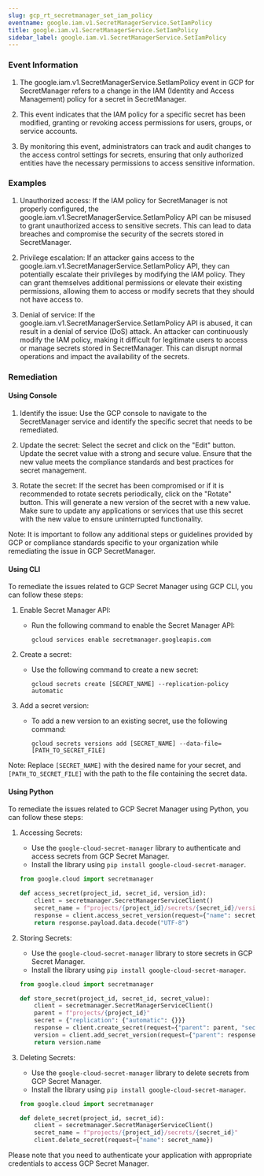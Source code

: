 ```yaml
--- 
slug: gcp_rt_secretmanager_set_iam_policy
eventname: google.iam.v1.SecretManagerService.SetIamPolicy
title: google.iam.v1.SecretManagerService.SetIamPolicy
sidebar_label: google.iam.v1.SecretManagerService.SetIamPolicy
---
```

                       
### Event Information

1. The google.iam.v1.SecretManagerService.SetIamPolicy event in GCP for SecretManager refers to a change in the IAM (Identity and Access Management) policy for a secret in SecretManager.

2. This event indicates that the IAM policy for a specific secret has been modified, granting or revoking access permissions for users, groups, or service accounts.

3. By monitoring this event, administrators can track and audit changes to the access control settings for secrets, ensuring that only authorized entities have the necessary permissions to access sensitive information.


### Examples

1. Unauthorized access: If the IAM policy for SecretManager is not properly configured, the google.iam.v1.SecretManagerService.SetIamPolicy API can be misused to grant unauthorized access to sensitive secrets. This can lead to data breaches and compromise the security of the secrets stored in SecretManager.

2. Privilege escalation: If an attacker gains access to the google.iam.v1.SecretManagerService.SetIamPolicy API, they can potentially escalate their privileges by modifying the IAM policy. They can grant themselves additional permissions or elevate their existing permissions, allowing them to access or modify secrets that they should not have access to.

3. Denial of service: If the google.iam.v1.SecretManagerService.SetIamPolicy API is abused, it can result in a denial of service (DoS) attack. An attacker can continuously modify the IAM policy, making it difficult for legitimate users to access or manage secrets stored in SecretManager. This can disrupt normal operations and impact the availability of the secrets.

### Remediation

#### Using Console

1. Identify the issue: Use the GCP console to navigate to the SecretManager service and identify the specific secret that needs to be remediated.

2. Update the secret: Select the secret and click on the "Edit" button. Update the secret value with a strong and secure value. Ensure that the new value meets the compliance standards and best practices for secret management.

3. Rotate the secret: If the secret has been compromised or if it is recommended to rotate secrets periodically, click on the "Rotate" button. This will generate a new version of the secret with a new value. Make sure to update any applications or services that use this secret with the new value to ensure uninterrupted functionality.

Note: It is important to follow any additional steps or guidelines provided by GCP or compliance standards specific to your organization while remediating the issue in GCP SecretManager.

#### Using CLI

To remediate the issues related to GCP Secret Manager using GCP CLI, you can follow these steps:

1. Enable Secret Manager API:
   - Run the following command to enable the Secret Manager API:
     ```
     gcloud services enable secretmanager.googleapis.com
     ```

2. Create a secret:
   - Use the following command to create a new secret:
     ```
     gcloud secrets create [SECRET_NAME] --replication-policy automatic
     ```

3. Add a secret version:
   - To add a new version to an existing secret, use the following command:
     ```
     gcloud secrets versions add [SECRET_NAME] --data-file=[PATH_TO_SECRET_FILE]
     ```

Note: Replace `[SECRET_NAME]` with the desired name for your secret, and `[PATH_TO_SECRET_FILE]` with the path to the file containing the secret data.

#### Using Python

To remediate the issues related to GCP Secret Manager using Python, you can follow these steps:

1. Accessing Secrets:
   - Use the `google-cloud-secret-manager` library to authenticate and access secrets from GCP Secret Manager.
   - Install the library using `pip install google-cloud-secret-manager`.

   ```python
   from google.cloud import secretmanager

   def access_secret(project_id, secret_id, version_id):
       client = secretmanager.SecretManagerServiceClient()
       secret_name = f"projects/{project_id}/secrets/{secret_id}/versions/{version_id}"
       response = client.access_secret_version(request={"name": secret_name})
       return response.payload.data.decode("UTF-8")
   ```

2. Storing Secrets:
   - Use the `google-cloud-secret-manager` library to store secrets in GCP Secret Manager.
   - Install the library using `pip install google-cloud-secret-manager`.

   ```python
   from google.cloud import secretmanager

   def store_secret(project_id, secret_id, secret_value):
       client = secretmanager.SecretManagerServiceClient()
       parent = f"projects/{project_id}"
       secret = {"replication": {"automatic": {}}}
       response = client.create_secret(request={"parent": parent, "secret_id": secret_id, "secret": secret})
       version = client.add_secret_version(request={"parent": response.name, "payload": {"data": secret_value.encode("UTF-8")}})
       return version.name
   ```

3. Deleting Secrets:
   - Use the `google-cloud-secret-manager` library to delete secrets from GCP Secret Manager.
   - Install the library using `pip install google-cloud-secret-manager`.

   ```python
   from google.cloud import secretmanager

   def delete_secret(project_id, secret_id):
       client = secretmanager.SecretManagerServiceClient()
       secret_name = f"projects/{project_id}/secrets/{secret_id}"
       client.delete_secret(request={"name": secret_name})
   ```

Please note that you need to authenticate your application with appropriate credentials to access GCP Secret Manager.


 